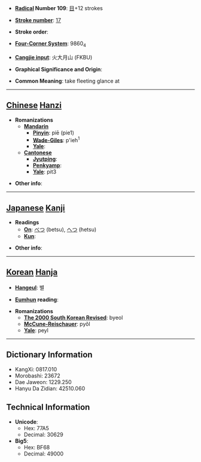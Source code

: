 * '''[[Wiktionary:Chinese radical index| Radical]] Number 109''': [[Wiktionary:Chinese radical index 目|目]]+12 strokes

* '''[[Wiktionary:Chinese total strokes index|Stroke number]]''': [[Wiktionary:Chinese total strokes index 17|17]]

* '''Stroke order''': 

* '''[[Wiktionary:Chinese four corner index|Four-Corner System]]''': 9860<sub>4</sub>

* '''[[Wiktionary:Chinese Cangjie index|Cangjie input]]''': 火大月山 (FKBU)

* '''Graphical Significance and Origin''': 

* '''Common Meaning''': take fleeting glance at

----

== [[Chinese]] [[Hanzi]] ==

* '''Romanizations'''
** '''[[Mandarin]]'''
*** '''[[Pinyin]]''': piē (pie1)
*** '''[[Wade-Giles]]''': p'ieh<sup>1</sup>
*** '''[[Yale]]''': 
** '''[[Cantonese]]'''
*** '''[[Jyutping]]''':
*** '''[[Penkyamp]]''': 
*** '''[[Yale]]''': pit3

* '''Other info''': 

----

== [[Japanese]] [[Kanji]] ==

* '''Readings'''
** '''[[On]]''': [[べつ]] (betsu), [[へつ]] (hetsu)
** '''[[Kun]]''': 

* '''Other info''':  

----

== [[Korean]] [[Hanja]] ==

* '''[[Hangeul]]''': 별

* '''[[Eumhun]] reading''': 

* '''Romanizations'''
** '''[[The 2000 South Korean Revised Romanization|The 2000 South Korean Revised]]''': byeol
** '''[[McCune-Reischauer]]''': pyŏl
** '''[[Yale]]''': peyl

----

== Dictionary Information ==

* KangXi: 0817.010
* Morobashi: 23672
* Dae Jaweon: 1229.250
* Hanyu Da Zidian: 42510.060

== Technical Information ==

* '''Unicode''':
** Hex: 77A5
** Decimal: 30629
* '''Big5''':
** Hex: BF68
** Decimal: 49000